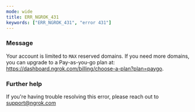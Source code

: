 ```yaml
---
mode: wide
title: ERR_NGROK_431
keywords: ["ERR_NGROK_431", "error 431"]
---
```



### Message

Your account is limited to `MAX` reserved domains. If you need more domains, you can upgrade to a Pay-as-you-go plan at: https://dashboard.ngrok.com/billing/choose-a-plan?plan=paygo.

<ErrorDetails />

### Further help

If you're having trouble resolving this error, please reach out to [support@ngrok.com](mailto:support@ngrok.com?subject=Help%20with%20ERR_NGROK_431)
